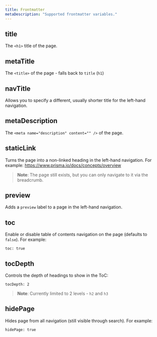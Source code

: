 ```yaml
---
title: Frontmatter
metaDescription: "Supported frontmatter variables."
---
```


<TopBlock>
</TopBlock>

## <inlinecode>title</inlinecode>

The `<h1>` title of the page.

## <inlinecode>metaTitle</inlinecode>

The `<title>` of the page - falls back to `title` (`h1`)

## <inlinecode>navTitle</inlinecode>

Allows you to specify a different, usually shorter title for the left-hand navigation.

## <inlinecode>metaDescription</inlinecode>

The `<meta name="description" content="" />` of the page.

## <inlinecode>staticLink</inlinecode>

Turns the page into a non-linked heading in the left-hand navigation. For example: https://www.prisma.io/docs/concepts/overview

> **Note**: The page still exists, but you can only navigate to it via the breadcrumb.

## <inlinecode>preview</inlinecode>

Adds a `preview` label to a page in the left-hand navigation.

## <inlinecode>toc</inlinecode>

Enable or disable table of contents navigation on the page (defaults to `false`). For example:

```
toc: true
```

## <inlinecode>tocDepth</inlinecode>

Controls the depth of headings to show in the ToC:

```
tocDepth: 2
```

> **Note**: Currently limited to 2 levels - `h2` and `h3`

## <inlinecode>hidePage</inlinecode>

Hides page from all navigation (still visible through search). For example:

```
hidePage: true
```

<!-- 

  langSwitcher?: string[]
  dbSwitcher?: string[]
  staticLink?: boolean
  duration?: string

  hidePage?: boolean
  tocDepth?: number
  codeStyle?: boolean -->